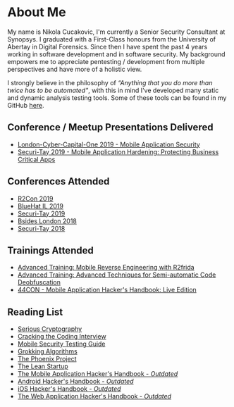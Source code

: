 
<div className={styles.Document}>

# About Me
My name is Nikola Cucakovic, I'm currently a Senior Security Consultant at Synopsys. I graduated with a First-Class honours from the University of Abertay in Digital Forensics. Since then I have spent the past 4 years working in software development and in software security. My background empowers me to appreciate pentesting / development from multiple perspectives and have more of a holistic view.

I strongly believe in the philosophy of _“Anything that you do more than twice has to be automated"_, with this in mind I've developed many static and dynamic analysis testing tools. Some of these tools can be found in my GitHub [here](https://github.com/arbitraryrw).

## Conference / Meetup Presentations Delivered
- [London-Cyber-Capital-One 2019 - Mobile Application Security](https://www.meetup.com/London-Cyber-Capital-One/events/260303865/)
- [Securi-Tay 2019 - Mobile Application Hardening: Protecting Business Critical Apps](https://2019.securi-tay.co.uk/#schedule)

## Conferences Attended
- [R2Con 2019](https://rada.re/con/2019/)
- [BlueHat IL 2019](https://www.bluehatil.com/2019)
- [Securi-Tay 2019](https://2019.securi-tay.co.uk/)
- [Bsides London 2018](https://www.securitybsides.org.uk/June2018/index.html)
- [Securi-Tay 2018](https://2018.securi-tay.co.uk/)

## Trainings Attended
- [Advanced Training: Mobile Reverse Engineering with R2frida](https://rada.re/con/2019/agenda.html)
- [Advanced Training: Advanced Techniques for Semi-automatic Code Deobfuscation](https://rada.re/con/2019/agenda.html)
- [44CON - Mobile Application Hacker's Handbook: Live Edition](https://44con.com/44con/44con-2018/44con-2018-training/dominic-chell-mobile-application-hackers-handbook-live-edition-2018/)

## Reading List
- [Serious Cryptography](https://www.amazon.co.uk/Serious-Cryptography-Practical-Introduction-Encryption-ebook/dp/B0722MTGQV)
- [Cracking the Coding Interview](https://www.amazon.co.uk/Cracking-Coding-Interview-6th-Programming/dp/0984782850)
- [Mobile Security Testing Guide](https://mobile-security.gitbook.io/mobile-security-testing-guide/)
- [Grokking Algorithms](https://www.amazon.co.uk/Grokking-Algorithms-illustrated-programmers-curious/dp/1617292230)
- [The Phoenix Project](https://www.amazon.co.uk/Phoenix-Project-DevOps-Helping-Business-ebook/dp/B00AZRBLHO)
- [The Lean Startup](https://www.amazon.co.uk/Lean-Startup-Innovation-Successful-Businesses/dp/0670921602)
- [The Mobile Application Hacker's Handbook - _Outdated_](https://www.amazon.co.uk/Mobile-Application-Hackers-Handbook/dp/1118958500)
- [Android Hacker's Handbook - _Outdated_](https://www.amazon.co.uk/iOS-Hackers-Handbook-Charlie-Miller/dp/1118204123)
- [iOS Hacker's Handbook - _Outdated_](https://www.amazon.co.uk/iOS-Hackers-Handbook-Charlie-Miller/dp/1118204123)
- [The Web Application Hacker's Handbook - _Outdated_](https://www.amazon.co.uk/Web-Application-Hackers-Handbook-Exploiting/dp/1118026470)

</div>
